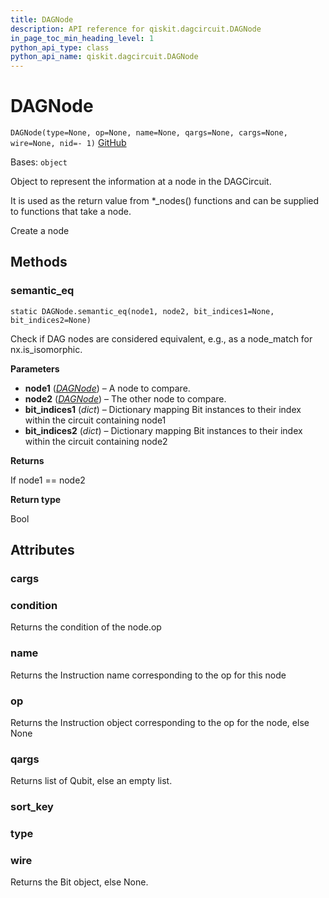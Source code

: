 ```yaml
---
title: DAGNode
description: API reference for qiskit.dagcircuit.DAGNode
in_page_toc_min_heading_level: 1
python_api_type: class
python_api_name: qiskit.dagcircuit.DAGNode
---
```


# DAGNode

<span id="qiskit.dagcircuit.DAGNode" />

`DAGNode(type=None, op=None, name=None, qargs=None, cargs=None, wire=None, nid=- 1)` [GitHub](https://github.com/qiskit/qiskit/tree/stable/0.18/qiskit/dagcircuit/dagnode.py "view source code")

Bases: `object`

Object to represent the information at a node in the DAGCircuit.

It is used as the return value from \*\_nodes() functions and can be supplied to functions that take a node.

Create a node

## Methods

### semantic\_eq

<span id="qiskit.dagcircuit.DAGNode.semantic_eq" />

`static DAGNode.semantic_eq(node1, node2, bit_indices1=None, bit_indices2=None)`

Check if DAG nodes are considered equivalent, e.g., as a node\_match for nx.is\_isomorphic.

**Parameters**

*   **node1** ([*DAGNode*](qiskit.dagcircuit.DAGNode "qiskit.dagcircuit.DAGNode")) – A node to compare.
*   **node2** ([*DAGNode*](qiskit.dagcircuit.DAGNode "qiskit.dagcircuit.DAGNode")) – The other node to compare.
*   **bit\_indices1** (*dict*) – Dictionary mapping Bit instances to their index within the circuit containing node1
*   **bit\_indices2** (*dict*) – Dictionary mapping Bit instances to their index within the circuit containing node2

**Returns**

If node1 == node2

**Return type**

Bool

## Attributes

<span id="qiskit.dagcircuit.DAGNode.cargs" />

### cargs

<span id="qiskit.dagcircuit.DAGNode.condition" />

### condition

Returns the condition of the node.op

<span id="qiskit.dagcircuit.DAGNode.name" />

### name

Returns the Instruction name corresponding to the op for this node

<span id="qiskit.dagcircuit.DAGNode.op" />

### op

Returns the Instruction object corresponding to the op for the node, else None

<span id="qiskit.dagcircuit.DAGNode.qargs" />

### qargs

Returns list of Qubit, else an empty list.

<span id="qiskit.dagcircuit.DAGNode.sort_key" />

### sort\_key

<span id="qiskit.dagcircuit.DAGNode.type" />

### type

<span id="qiskit.dagcircuit.DAGNode.wire" />

### wire

Returns the Bit object, else None.

